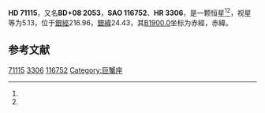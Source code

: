 {{Starbox begin
| name = HD 71115
}}
{{Starbox observe
| epoch = [[J2000.0|J2000.0]]
| constell = {{星座名待查}}<ref name=SIMBAD>{{cite web
 | url=http://simbad.u-strasbg.fr/simbad/sim-id?Ident=HR+3306
 | title =Pulsating variable Star
 | publisher=Centre de Données astronomiques de Strasbourg
 | work=SIMBAD
 | accessdate=2012-07-13}}</ref><ref name=DATA>{{cite web
 | url=http://vizier.u-strasbg.fr/viz-bin/VizieR-5?-out.add=.&-source=5050&-corr=PK=HR&-out.max=9999&HR=3306
 | title=VizieR Detailed Page
 | accessdate=2012-07-13
 | archive-date=2016-03-04
 | archive-url=https://web.archive.org/web/20160304195330/http://vizier.u-strasbg.fr/viz-bin/VizieR-5?-out.add=.&-source=5050&-corr=PK=HR&-out.max=9999&HR=3306
 | dead-url=no
 }}</ref>
| 星官 = 
| ra = {{RA|8|25|54.8}}<ref name=SIMBAD /><ref name=DATA />
| dec = {{DEC|+7|33|52}}<ref name=SIMBAD /><ref name=DATA />
| appmag_v = 5.13<ref name=SIMBAD /><ref name=DATA />
}}
{{Starbox character
| class = G7II-IIIFe-1<ref name=SIMBAD /><ref name=DATA />
| b-v = 0.94<ref name=SIMBAD /><ref name=DATA />
| u-b = 0.64<ref name=SIMBAD /><ref name=DATA />
| r-i = -0.06<ref name=SIMBAD /><ref name=DATA />
| variable = 
}}
{{Starbox astrometry
| radial_v = 0.64
| prop_mo_ra = 15
| parallax = 0.016
| p_error = 
}}
{{Starbox catalog
| names =BD+08 2053，[[SAO星表|SAO]] 116752，[[HD星表|HD]] 71115，[[HR星表|HR]] 3306}}
{{Starbox reference |Simbad=HR+3306}}
{{Starbox end}}

'''HD 71115'''，又名'''BD+08 2053'''，'''SAO 116752'''、'''HR 3306'''，是一颗恒星<ref name=SIMBAD /><ref name=DATA />，视星等为5.13，位于[[銀道座標系|銀經]]216.96，[[銀道座標系|銀緯]]24.43，其[[B1900.0|B1900.0]]坐标为赤經{{RA|8|20|32.9}}，赤緯{{DEC|+7|24.43|26}}。

== 参考文献 ==
{{reflist}}

{{star-stub}}

[[Category:HD和HDE天體|71115]]
[[Category:HR天體|3306]]
[[Category:SAO天體|116752]]
[[Category:巨蟹座|Category:巨蟹座]]